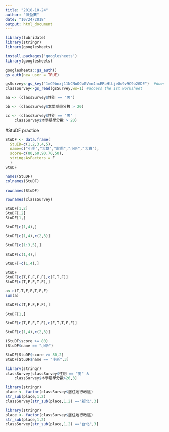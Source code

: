 ```yaml
---
title: "2018-10-24"
author: "陳盈蓁"
date: "10/24/2018"
output: html_document
---
```



```r
library(lubridate)
library(stringr)
library(googlesheets)
```



```r
install.packages('googlesheets')
library(googlesheets)
```

```r
googlesheets::gs_auth()
gs_auth(new_user = TRUE)
```

```r
gsSurvey<-gs_key("1mC9bnxj11NCNoOCw0Vmn4nxERbHtLjeGo9v9C9b2GDE")  #download sheet information as an object
classSurvey<-gs_read(gsSurvey,ws=1) #access the 1st worksheet
```


```r
aa <- (classSurvey$性別 == "男")

bb <- (classSurvey$本學期學分數 > 20)

cc <- (classSurvey$性別 == "男" | 
    classSurvey$本學期學分數 > 20)
```

#StuDF practice
```r
StuDF <- data.frame(
  StuID=c(1,2,3,4,5),
  name=c("小明","大雄","胖虎","小新","大白"),
  score=c(80,60,90,70,50),
  stringsAsFactors = F
  )
StuDF 
```

```r
names(StuDF) 
colnames(StuDF)
```

```r
rownames(StuDF)
```


```r
rownames(classSurvey)
```

```r
StuDF[1,2]
StuDF[,2]
StuDF[1,]
```

```r
StuDF[c(1,4),]
```

```r
StuDF[c(1,4),c(2,3)]
```

```r
StuDF[c(1:3,5),]
```

```r
StuDF[c(1,4),]
```

```r
StuDF[-c(1,4),]
```

```r
StuDF
StuDF[c(T,F,F,F,F),c(F,T,F)]
StuDF[c(T,F,F,T,F),]
```

```r
a<-c(T,T,F,F,T,F,F)
sum(a)
```

```r
StuDF[c(T,F,F,F,F),]
```

```r
StuDF[1,]
```

```r
StuDF[c(T,F,F,T,F),c(F,T,T,F,F)]
```

```r
StuDF[c(1,4),c(2,3)]
```

```r
(StuDF$score >= 80)
(StuDF$name == "小新")
```

```r
StuDF[StuDF$score >= 80,2]
StuDF[StuDF$name == "小新",3]
```

```r
library(stringr)
classSurvey[classSurvey$性別 == "男" & 
    classSurvey$本學期學分數>26,3]
```

```r
library(stringr)
place <- factor(classSurvey$居住地行政區)
str_sub(place,1,2)
classSurvey[str_sub(place,1,2) =="新北",3]
```

```r
library(stringr)
place <- factor(classSurvey$居住地行政區)
str_sub(place,1,2)
classSurvey[str_sub(place,1,2) =="台北",3]
```



